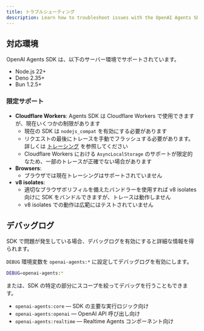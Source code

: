 ```yaml
---
title: トラブルシューティング
description: Learn how to troubleshoot issues with the OpenAI Agents SDK.
---
```


## 対応環境

OpenAI Agents SDK は、以下のサーバー環境でサポートされています。

- Node.js 22+
- Deno 2.35+
- Bun 1.2.5+

### 限定サポート

- **Cloudflare Workers**: Agents SDK は Cloudflare Workers で使用できますが、現在いくつかの制限があります
  - 現在の SDK は `nodejs_compat` を有効にする必要があります
  - リクエストの最後にトレースを手動でフラッシュする必要があります。詳しくは [トレーシング](/openai-agents-js/ja/guides/tracing#export-loop-lifecycle) を参照してください
  - Cloudflare Workers における `AsyncLocalStorage` のサポートが限定的なため、一部のトレースが正確でない場合があります
- **Browsers**:
  - ブラウザでは現在トレーシングはサポートされていません
- **v8 isolates**:
  - 適切なブラウザポリフィルを備えたバンドラーを使用すれば v8 isolates 向けに SDK をバンドルできますが、トレースは動作しません
  - v8 isolates での動作は広範にはテストされていません

## デバッグログ

SDK で問題が発生している場合、デバッグログを有効にすると詳細な情報を得られます。

`DEBUG` 環境変数を `openai-agents:*` に設定してデバッグログを有効にします。

```bash
DEBUG=openai-agents:*
```

または、SDK の特定の部分にスコープを絞ってデバッグを行うこともできます。

- `openai-agents:core` — SDK の主要な実行ロジック向け
- `openai-agents:openai` — OpenAI API 呼び出し向け
- `openai-agents:realtime` — Realtime Agents コンポーネント向け
